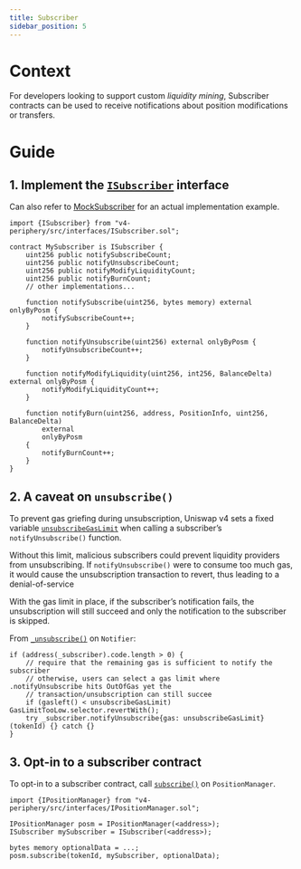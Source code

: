```yaml
---
title: Subscriber
sidebar_position: 5
---
```


# Context

For developers looking to support custom _liquidity mining_, Subscriber contracts can be used to receive notifications about position modifications or transfers.

# Guide

## 1. Implement the [`ISubscriber`](https://github.com/Uniswap/v4-periphery/blob/main/src/interfaces/ISubscriber.sol) interface

Can also refer to [MockSubscriber](https://github.com/Uniswap/v4-periphery/blob/main/test/mocks/MockSubscriber.sol) for an actual implementation example.

```solidity
import {ISubscriber} from "v4-periphery/src/interfaces/ISubscriber.sol";

contract MySubscriber is ISubscriber {
    uint256 public notifySubscribeCount;
    uint256 public notifyUnsubscribeCount;
    uint256 public notifyModifyLiquidityCount;
    uint256 public notifyBurnCount;
    // other implementations...

    function notifySubscribe(uint256, bytes memory) external onlyByPosm {
        notifySubscribeCount++;
    }

    function notifyUnsubscribe(uint256) external onlyByPosm {
        notifyUnsubscribeCount++;
    }

    function notifyModifyLiquidity(uint256, int256, BalanceDelta) external onlyByPosm {
        notifyModifyLiquidityCount++;
    }

    function notifyBurn(uint256, address, PositionInfo, uint256, BalanceDelta)
        external
        onlyByPosm
    {
        notifyBurnCount++;
    }
}
```

## 2. A caveat on `unsubscribe()`

To prevent gas griefing during unsubscription, Uniswap v4 sets a fixed variable [`unsubscribeGasLimit`](/contracts/v4/reference/periphery/interfaces/INotifier#unsubscribegaslimit) when calling a subscriber’s `notifyUnsubscribe()` function.

Without this limit, malicious subscribers could prevent liquidity providers from unsubscribing. If `notifyUnsubscribe()` were to consume too much gas, it would cause the unsubscription transaction to revert, thus leading to a denial-of-service

With the gas limit in place, if the subscriber’s notification fails, the unsubscription will still succeed and only the notification to the subscriber is skipped.

From [`_unsubscribe()`](https://github.com/Uniswap/v4-periphery/blob/main/src/base/Notifier.sol#L80) on `Notifier`:
```solidity
if (address(_subscriber).code.length > 0) {
    // require that the remaining gas is sufficient to notify the subscriber
    // otherwise, users can select a gas limit where .notifyUnsubscribe hits OutOfGas yet the
    // transaction/unsubscription can still succee
    if (gasleft() < unsubscribeGasLimit) GasLimitTooLow.selector.revertWith();
    try _subscriber.notifyUnsubscribe{gas: unsubscribeGasLimit}(tokenId) {} catch {}
}
```

## 3. Opt-in to a subscriber contract

To opt-in to a subscriber contract, call [`subscribe()`](/contracts/v4/reference/periphery/interfaces/INotifier#subscribe) on `PositionManager`.

```solidity
import {IPositionManager} from "v4-periphery/src/interfaces/IPositionManager.sol";

IPositionManager posm = IPositionManager(<address>);
ISubscriber mySubscriber = ISubscriber(<address>);

bytes memory optionalData = ...;
posm.subscribe(tokenId, mySubscriber, optionalData);
```
